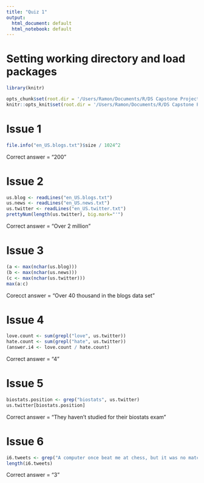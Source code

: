 ```yaml
---
title: "Quiz 1"
output:
  html_document: default
  html_notebook: default
---
```


# Setting working directory and load packages

```r
library(knitr)
```


```r
opts_chunk$set(root.dir = '/Users/Ramon/Documents/R/DS Capstone Project/final/en_US/')
knitr::opts_knit$set(root.dir = '/Users/Ramon/Documents/R/DS Capstone Project/final/en_US/')
```


# Issue 1
```r
file.info("en_US.blogs.txt")$size / 1024^2
```
Correct answer = "200"
$~$


# Issue 2
```r
us.blog <- readLines("en_US.blogs.txt")
us.news <- readLines("en_US.news.txt")
us.twitter <- readLines("en_US.twitter.txt")
prettyNum(length(us.twitter), big.mark="'")
```
Correct answer = "Over 2 million"
$~$


# Issue 3
```r
(a <- max(nchar(us.blog)))
(b <- max(nchar(us.news)))
(c <- max(nchar(us.twitter)))
max(a:c)
```
Corecct answer = "Over 40 thousand in the blogs data set"
$~$


# Issue 4
```r
love.count <- sum(grepl("love", us.twitter))
hate.count <- sum(grepl("hate", us.twitter))
(answer.i4 <- love.count / hate.count)
```
Correct answer = "4"
$~$


# Issue 5
```r
biostats.position <- grep("biostats", us.twitter)
us.twitter[biostats.position]
```
Correct answer = "They haven't studied for their biostats exam"
$~$


# Issue 6
```r
i6.tweets <- grep("A computer once beat me at chess, but it was no match for me at kickboxing", us.twitter, value = TRUE)
length(i6.tweets)
```
Correct answer = "3"
$~$
